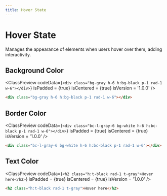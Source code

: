 ```yaml
---
title: Hover State
---
```



# Hover State

Manages the appearance of elements when users hover over them, adding interactivity.

## Background Color

<ClassPreview
  codeData={`
    <div class="bg-gray h-6 h:bg-black p-1 rad-1 w-6"></div>
  `}
  isPadded = {true}
  isCentered = {true}
  isVersion = '1.0.0'
/>

```html
<div class="bg-gray h-6 h:bg-black p-1 rad-1 w-6"></div>
```

## Border Color

<ClassPreview
  codeData={`
    <div class="bc-l-gray-6 bg-white h-6 h:bc-black p-1 rad-1 w-6"></div>
  `}
  isPadded = {true}
  isCentered = {true}
  isVersion = '1.0.0'
/>

```html
<div class="bc-l-gray-6 bg-white h-6 h:bc-black p-1 rad-1 w-6"></div>
```

## Text Color

<ClassPreview
  codeData={`
    <h2 class="h:t-black rad-1 t-gray">Hover here</h2>
  `}
  isPadded = {true}
  isCentered = {true}
  isVersion = '1.0.0'
/>

```html
<h2 class="h:t-black rad-1 t-gray">Hover here</h2>
```